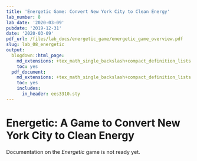 ```yaml
---
title: 'Energetic Game: Convert New York City to Clean Energy'
lab_number: 8
lab_date: '2020-03-09'
pubdate: '2019-12-31'
date: '2020-03-09'
pdf_url: /files/lab_docs/energetic_game/energetic_game_overview.pdf
slug: lab_08_energetic
output:
  blogdown::html_page:
    md_extensions: +tex_math_single_backslash+compact_definition_lists
    toc: yes
  pdf_document:
    md_extensions: +tex_math_single_backslash+compact_definition_lists
    toc: yes
    includes:
      in_header: ees3310.sty
---
```

# Energetic: A Game to Convert New York City to Clean Energy

Documentation on the _Energetic_ game is not ready yet.
